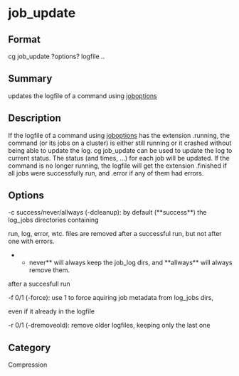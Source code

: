 = job_update =

== Format ==
cg job_update ?options? logfile ..

== Summary ==
updates the logfile of a command using [[joboptions]]

== Description ==
If the logfile of a command using [[joboptions]] has the extension
.running, the command (or its jobs on a cluster) is either still running
or it crashed without being able to update the log. 
cg job_update can be used to update the log to current status. The status
(and times, ...) for each job will be updated.
If the command is no longer running, the logfile will get the extension .finished
if all jobs were successfully run, and .error if any of them had errors.

== Options ==
; -c success/never/allways (-dcleanup): by default (**success**) the log_jobs directories containing
run, log, error, wtc. files are removed after a successful run, but not after one with errors.
**never** will always keep the job_log dirs, and **allways** will always remove them.
after a succesfull run
; -f 0/1 (-force): use 1 to force aquiring job metadata from log_jobs dirs, 
even if it already in the logfile
; -r 0/1 (-dremoveold): remove older logfiles, keeping only the last one

== Category ==
Compression
